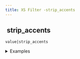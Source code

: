 ```yaml
---
title: XS Filter -strip_accents
---
```


## <img src="../assets/docuBadge (11).png" alt="" data-size="line" /> strip\_accents <a href="#xsstrip_accents" id="xsstrip_accents"></a>

`value|strip_accents`

<details>

<summary>Examples</summary>

```javascript
"résumé"|strip_accents    // Returns "resume"
"café"|strip_accents      // Returns "cafe"
```

</details>
